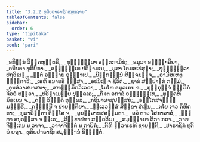 ```yaml
---
title: "3.2.2 ທຸຕິຍປາຣາຊິກສມຸຏ຺ຐານ"
tableOfContents: false
sidebar:
  order: 6
type: "tipitaka"
basket: "vi"
book: "pari"
---
```



<DynamicBreadcrumb />

<Division number="259" book="pari">

<Paragraph number="1093" type="verses" book="pari">
_ອທິນ຺ນໍ ວິຄ຺ຄຫຸຕ຺ຕຣິ,_  
_ທຸຏ຺ຐຸລ຺ລາ ອຕ຺ຕກາມິນໍ;_  
_ອມູລາ ອຎ຺ຎຠາຄິຍາ,_  
_ອນິຍຕາ ທຸຕິຍິກາ._  

</Paragraph>

<Paragraph number="1094" type="verses" book="pari">
_ອຈ຺ຉິນ຺ເທ ປຣິຓາມເນ,_  
_ມຸສາ ໂອມສເປສຸຓາ;_  
_ທຸຏ຺ຐຸລ຺ລາ ປຖວີຂເຓ,_  
_ຠູຕໍ ອຎ຺ຎາຍ ອຸຊ຺ຌາເປ._  

</Paragraph>

<Paragraph number="1095" type="verses" book="pari">
_ນິກ຺ກຑ຺ຒນໍ ສິຎ຺ຈນຎ຺ຈ,_  
_ອາມິສເຫຕຸ ຠຸຕ຺ຕາວີ;_  
_ເອຫິ ອນາທຣິ ຠິໍສາ,_  
_ອປນິເຘ ຈ ຊີວິຕໍ._  

</Paragraph>

<Paragraph number="1096" type="verses" book="pari">
_ຊານໍ ສປ຺ປາຓກໍ ກມ຺ມໍ,_  
_ອູນສໍວາສນາສນາ;_  
_ສຫຘມ຺ມິກວິເລຂາ,_  
_ໂມໂຫ ອມູລເກນ ຈ._  

</Paragraph>

<Paragraph number="1097" type="verses" book="pari">
_ກຸກ຺ກຸຈ຺ຈໍ ຘມ຺ມິກໍ ຈີວຣໍ ທຕ຺ວາ,_  
_ປຣິຓາເມຍ຺ຍ ປຸຄ຺ຄເລ;_  
_ກິໍ ເຕ ອກາລໍ ອຈ຺ຉິນ຺ເທ,_  
_ທຸຄ຺ຄຫີ ນິຣເຍນ ຈ._  

</Paragraph>

<Paragraph number="1098" type="verses" book="pari">
_ຄຓໍ ວິຠງ຺ຄໍ ທຸພ຺ພລໍ,_  
_ກຖິນາຜາສຸປສ຺ສຍໍ;_  
_ອກ຺ໂກສຈຓ຺ຑີ ມຈ຺ຉຣີ,_  
_ຄພ຺ຠິນີ ຈ ປາຍນ຺ຕິຍາ._  

</Paragraph>

<Paragraph number="1099" type="verses" book="pari">
_ທ຺ເວວສ຺ສໍ ສິກ຺ຂາ ສໍເຆນ,_  
_ຕໂຍ ເຈວ ຄິຫີຄຕາ;_  
_ກຸມາຣິຠູຕາ ຕິສ຺ໂສ ຈ,_  
_ອູນທ຺ວາທສສມ຺ມຕາ._  

</Paragraph>

<Paragraph number="1100" type="verses" book="pari">
_ອລໍ ຕາວ ໂສກາວາສໍ,_  
_ຉນ຺ທາ ອນຸວສ຺ສາ ຈ ທ຺ເວ;_  
_ສິກ຺ຂາປທາ ສຕ຺ຕຕິເມ,_  
_ສມຸຏ຺ຐານາ ຕິກາ ກຕາ._  

</Paragraph>

<Paragraph number="1101" type="verses" book="pari">
_ກາຍຈິຕ຺ເຕນ ນ ວາຈາ,_  
_ວາຈາຈິຕ຺ຕໍ ນ ກາຍິກໍ;_  
_ຕີຫິ ທ຺ວາເຣຫິ ຊາຍນ຺ຕິ,_  
_ປາຣາຊິກໍ ທຸຕິຍໍ ຍຖາ._  


</Paragraph>
</Division>

<Paragraph number="1102" type="center" book="pari">
ທຸຕິຍປາຣາຊິກສມຸຏ຺ຐານໍ ນິຏ຺ຐິຕໍ.
</Paragraph>
